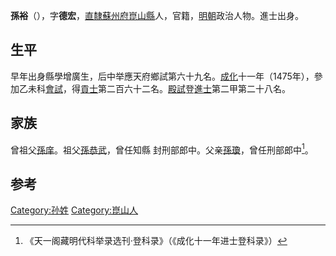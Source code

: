 {{Otheruses|other=名为孙裕的其他人物|孙裕}}

'''孫裕'''（{{bd|1445年||？}}），字'''德宏'''，[[直隸|直隸]][[蘇州府|蘇州府]][[崑山縣|崑山縣]]人，官籍，[[明朝|明朝]]政治人物。進士出身。

== 生平 ==
早年出身縣學增廣生，后中举應天府鄉試第六十九名。[[成化|成化]]十一年（1475年），參加乙未科[[會試|會試]]，得[[貢士|貢士]]第二百六十二名。[[殿試|殿試]]登[[進士|進士]]第二甲第二十八名。

== 家族 ==
曾祖父[[孫庠|孫庠]]。祖父[[孫恭武|孫恭武]]，曾任知縣 封刑部郎中。父亲[[孫瓊|孫瓊]]，曾任刑部郎中<ref>《天一阁藏明代科举录选刊·登科录》（《成化十一年进士登科录》）</ref>。

==参考==
{{reflist}}

{{成化十一年乙未科殿試金榜}}

{{Authority control}}

{{DEFAULTSORT:}}
[[Category:孙姓|Category:孙姓]]
[[Category:崑山人|Category:崑山人]]

{{明朝人物小作品}}